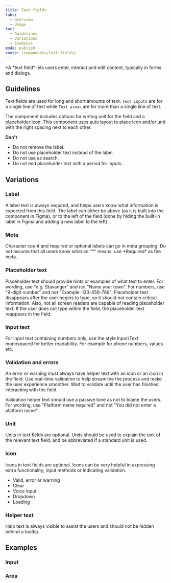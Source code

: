```yaml
---
title: Text fields
tabs:
  - Overview
  - Usage
toc:
  - Guidelines
  - Variations
  - Examples
mode: publish
route: /components/text-fields/
---
```


*A *text field\* lets users enter, interact and edit content, typically in forms and dialogs.

<!--One to two sentences as an introduction to the component-->

## Guidelines

<!--List how to use it, sizes, widths, grid interactions, color allowances -->

Text fields are used for long and short amounts of text. `Text inputs` are for a single line of text while `Text areas` are for more than a single line of text.

The component includes options for writing unit for the field and a placeholder icon. This component uses auto layout to place icon and/or unit with the right spacing next to each other.

**Don't**

<!--Bullet point list if needed -->

- Do not remove the label.
- Do not use placeholder text instead of the label.
- Do not use as search.
- Do not end placeholder text with a period for inputs.

## Variations

<!--One ### heading per frame in Figma, explaining each component in that frame. One 'content' section per variation if needed -->

### Label

A label text is always required, and helps users know what information is expected from this field. The label can either be above (as it is built into the component in Figma), or to the left of the field (done by hiding the built-in label in Figma and adding a new label to the left).

### Meta

Character count and required or optional labels can go in meta grouping. Do not assume that all users know what an "\*" means, use \*Required\* as the meta.

### Placeholder text

Placeholder text should provide hints or examples of what text to enter. For wording, use "e.g. Stavanger" and not "Name your town". For numbers, use "9-digit number" and not "Example: 123-456-789". Placeholder text disappears after the user begins to type, so it should _not_ contain critical information. Also, not all screen readers are capable of reading placeholder text. If the user does not type within the field, the placeholder text reappears in the field.

### Input text

For input text containing numbers only, use the style Input/Text monospaced for better readability. For example for phone numbers, values etc.

### Validation and errors

An error or warning must always have helper text with an icon or an icon in the field. Use real-time validation to help streamline the process and make the user experience smoother. Wait to validate until the user has finished interacting with the field.

Validation helper text should use a passive tone as not to blame the users. For wording, use "Platform name required" and not "You did not enter a platform name".

### Unit

Units in text fields are optional. Units should be used to explain the unit of the relevant text field, and be abbreviated if a standard unit is used.

### Icon

Icons in text fields are optional. Icons can be very helpful in expressing extra functionality, input methods or indicating validation.

- Valid, error or warning
- Clear
- Voice input
- Dropdown
- Loading

### Helper text

Help text is always visible to assist the users and should not be hidden behind a tooltip.

## Examples

### Input

<FigmaImage
  url="https://www.figma.com/file/0bGXR2sCwMVSDNyyzu5BXrO5/Desktop-UI?node-id=2000%3A1127"
  alt="Figma design sketches for input"
/>

### Area

<FigmaImage
  url="https://www.figma.com/file/0bGXR2sCwMVSDNyyzu5BXrO5/Desktop-UI?node-id=2000%3A4942"
  alt="Figma design sketches for input area"
/>
